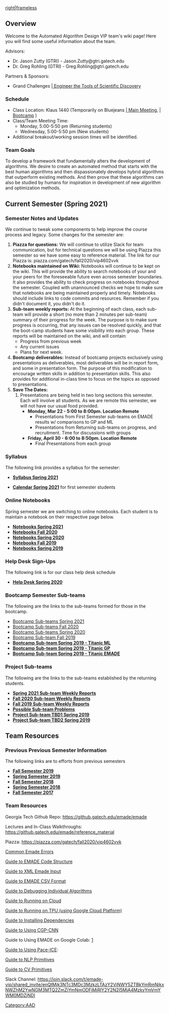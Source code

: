 {{AAD_navbar}}
[[files/EMADE_LOGO.jpg|right|frameless]]

== Overview ==

Welcome to the Automated Algorithm Design VIP team's wiki page! Here you will find some useful information about the team.

Advisors: 
* Dr. Jason Zutty (GTRI) - Jason.Zutty@gtri.gatech.edu
* Dr. Greg Rohling (GTRI) - Greg.Rohling@gtri.gatech.edu

Partners & Sponsors:
* Grand Challenges [http://www.engineeringchallenges.org/challenges/discovery.aspx | Engineer the Tools of Scientific Discovery ]

=== Schedule ===
* Class Location: Klaus 1440 (Temporarily on Bluejeans [https://bluejeans.com/904633358 | Main Meeting], [https://bluejeans.com/692572820 | Bootcamp] ) 
* Class/Team Meeting Time:   
**Monday, 5:00-5:50 pm (Returning students)  
**Wednesday, 5:00-5:50 pm (New students)
* Additional breakout/working session times will be identified.

=== Team Goals ===
To develop a framework that fundamentally alters the development of algorithms.  We desire to create an automated method that starts with the best human algorithms and then dispassionately develops hybrid algorithms that outperform existing methods. And then prove that these algorithms can also be studied by humans for inspiration in development of new algorithm and optimization methods.

== Current Semester (Spring 2021) ==

=== Semester Notes and Updates ===
We continue to tweak some components to help improve the course process and legacy.  Some changes for the semester are:
# '''Piazza for questions:''' We will continue to utilize Slack for team communication, but for technical questions we will be using Piazza this semester so we have some easy to reference material. The link for our Piazza is: piazza.com/gatech/fall2020/vip4602vvk 
# '''Notebooks maintained on Wiki:'''   Notebooks will continue to be kept on the wiki.  This will provide the ability to search notebooks of your and your peers for the foreseeable future even across semester boundaries. It also provides the ability to check progress on notebooks throughout the semester.  Coupled with unannounced checks we hope to make sure that notebooks are being maintained properly and timely. Notebooks should include links to code commits and resources. Remember if you didn't document it, you didn't do it. 
# '''Sub-team weekly reports:'''  At the beginning of each class, each sub-team will provide a short (no more than 2 minutes per sub-team) summary of their progress for the week.   The purpose is to make sure progress is occurring, that any issues can be resolved quickly, and that the boot-camp students have some visibility into each group.  These reports will be maintained on the wiki, and will contain:
#* Progress from previous week
#* Any current issues
#* Plans for next week.
# '''Bootcamp deliverables:'''  Instead of bootcamp projects exclusively using presentations as deliverables, most deliverables will be in report form, and some in presentation form.  The purpose of this modification to encourage written skills in addition to presentation skills.  This also provides for additional in-class time to focus on the topics as opposed to presentations.
# '''Save The Dates:''' 
## Presentations are being held in two long sections this semester.  Each will involve all students.  As we are remote this semester, we will not have our usual food provided.
##* '''Monday, Mar 22 - 5:00 to 8:00pm.  Location Remote''' 
##** Presentations from First Semester sub-teams on EMADE results w/ comparisons to GP and ML
##** Presentations from Returning sub-teams on progress, and recruitment.  Time for discussions with groups
##* '''Friday, April 30 - 6:00 to 8:50pm. Location Remote'''
##** Final Presentations from each group


=== Syllabus  ===
The following link provides a syllabus for the semester:
* '''[[Syllabus Spring 2021]]'''

* '''[[Calendar Spring 2021]]''' for first semester students

=== Online Notebooks ===
Spring semester we are switching to online notebooks.  
Each student is to maintain a notebook on their respective page below.
* '''[[Notebooks Spring 2021]]'''
* '''[[Notebooks Fall 2020]]'''
* '''[[Notebooks Spring 2020]]'''
* '''[[Notebooks Fall 2019]]'''
* '''[[Notebooks Spring 2019]]'''

=== Help Desk Sign-Ups ===
The following link is for our class help desk schedule
* '''[[Help Desk Spring 2020]]'''

=== Bootcamp Semester Sub-teams ===
The following are the links to the sub-teams formed for those in the bootcamp.
* [[Bootcamp Sub-teams Spring 2021]]
* [[Bootcamp Sub-teams Fall 2020]]
* [[Bootcamp Sub-teams Spring 2020]]
* [[Bootcamp Sub-team Fall 2019]]
* '''[[Bootcamp Sub-team Spring 2019 - Titanic ML]]'''
* '''[[Bootcamp Sub-team Spring 2019 - Titanic GP]]'''
* '''[[Bootcamp Sub-team Spring 2019 - Titanic EMADE]]'''

=== Project Sub-teams ===
The following are the links to the sub-teams established by the returning students.
* '''[[Spring 2021 Sub-team Weekly Reports]]'''
* '''[[Fall 2020 Sub-team Weekly Reports]]'''
* '''[[Fall 2019 Sub-team Weekly Reports]]'''
* '''[[Possible Sub-team Problems]]'''
* '''[[Project Sub-team TBD1 Spring 2019]]'''
* '''[[Project Sub-team TBD2 Spring 2019]]'''

== Team Resources ==

=== Previous Previous Semester Information ===
The following links are to efforts from previous semesters
* '''[[Fall Semester 2019]]'''
* '''[[Spring Semester 2019]]'''
* '''[[Fall Semester 2018]]'''
* '''[[Spring Semester 2018]]'''
* '''[[Fall Semester 2017]]'''

=== Team Resources ===
Georgia Tech Github Repo: https://github.gatech.edu/emade/emade

Lectures and In-Class Walkthroughs: https://github.gatech.edu/emade/reference_material

Piazza: https://piazza.com/gatech/fall2020/vip4602vvk

[[Common Emade Errors]]

[[Guide to EMADE Code Structure]]

[[Guide to XML Emade Input]]

[[Guide to EMADE CSV Format]]

[[Guide to Debugging Individual Algorithms]]

[[Guide to Running on AWS|Guide to Running on Cloud]]

[[Guide to Running on TPU (using Google Cloud Platform)]]

[[Guide to Installing Dependencies]]

[[Guide to Using CGP-CNN]]

Guide to Using EMADE on Google Colab: [https://colab.research.google.com/drive/1Dzg-fvW628-S9ki3y1S7qwfveiajFNNx]

[[Guide to Using PACE-ICE|Guide to Using Pace-ICE]]: 

[[Guide to NLP Primitives]]

[[Guide to CV Primitives]]

Slack Channel: https://join.slack.com/t/emade-vip/shared_invite/enQtMjk3NTc3MDc3MzkzLTAzY2ViNWY5ZTBkYmRmNjkxNWZhM2YwNGM3MTQ2ZmZiYmNmODFjMjRlY2Y2N2I5MjA4MzkyYmVmYWM0MDZjNDI

[[Category:AAD]]